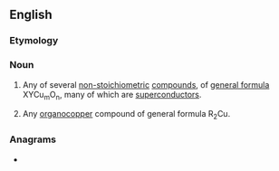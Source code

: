 ==English==

===Etymology===
{{confix|en|cupro|ate}}

===Noun===
{{wikipedia}}
{{en-noun}}

# {{lb|en|inorganic chemistry}} Any of several [[non-stoichiometric]] [[compound]]s, of [[general formula]] XYCu<sub>m</sub>O<sub>n</sub>, many of which are [[superconductor]]s.
# {{lb|en|organic chemistry}} Any [[organocopper]] compound of general formula R<sub>2</sub>Cu.

===Anagrams===
* {{anagrams|en|a=aceprtu|capture|uptrace}}